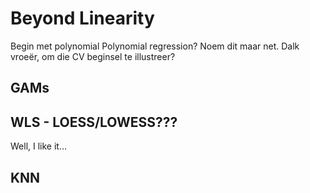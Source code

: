 # Beyond Linearity

Begin met polynomial Polynomial regression? Noem dit maar net. Dalk vroeër, om die CV beginsel te illustreer?

## GAMs

## WLS - LOESS/LOWESS???

Well, I like it...

## KNN
